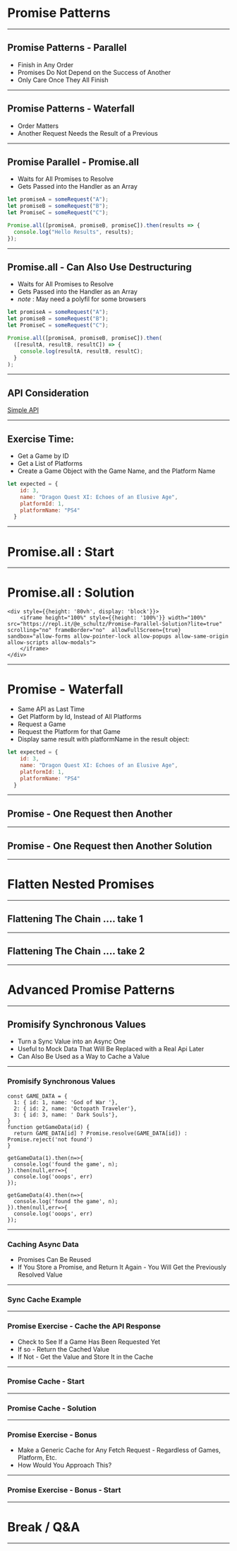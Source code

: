 
# Promise Patterns  

---

## Promise Patterns - Parallel

- Finish in Any Order
- Promises Do Not Depend on the Success of Another 
- Only Care Once They All Finish 

---

## Promise Patterns - Waterfall

- Order Matters
- Another Request Needs the Result of a Previous 

---

## Promise Parallel - Promise.all

* Waits for All Promises to Resolve
* Gets Passed into the Handler as an Array

```javascript
let promiseA = someRequest("A");
let promiseB = someRequest("B");
let PromiseC = someRequest("C");

Promise.all([promiseA, promiseB, promiseC]).then(results => {
  console.log("Hello Results", results);
});
```

---
## Promise.all - Can Also Use Destructuring

- Waits for All Promises to Resolve
- Gets Passed into the Handler as an Array
- *note* : May need a polyfil for some browsers 

```javascript
let promiseA = someRequest("A");
let promiseB = someRequest("B");
let PromiseC = someRequest("C");

Promise.all([promiseA, promiseB, promiseC]).then(
  ([resultA, resultB, resultC]) => {
    console.log(resultA, resultB, resultC);
  }
);
```

---
## API Consideration 

<a href="https://js-ts-training.now.sh/" target="_blank">Simple API</a>

---

## Exercise Time: 

* Get a Game by ID
* Get a List of Platforms 
* Create a Game Object with the Game Name, and the Platform Name

```js
let expected = {
    id: 3,
    name: "Dragon Quest XI: Echoes of an Elusive Age",
    platformId: 1,
    platformName: "PS4"
  }

```
---

# Promise.all : Start

<ReplIt src="https://repl.it/@e_schultz/Promise-Parallel-Start?lite=true"/>

---

# Promise.all :  Solution

<ReplIt src="https://repl.it/@e_schultz/Promise-Parallel-Solution?lite=true"/>

```notes
<div style={{height: '80vh', display: 'block'}}>
    <iframe height="100%" style={{height: '100%'}} width="100%" src="https://repl.it/@e_schultz/Promise-Parallel-Solution?lite=true" scrolling="no" frameBorder="no"  allowFullScreen={true} sandbox="allow-forms allow-pointer-lock allow-popups allow-same-origin allow-scripts allow-modals">
    </iframe>
</div>
```
---
# Promise - Waterfall 

* Same API as Last Time
* Get Platform by Id, Instead of All Platforms 
* Request a Game
* Request the Platform for that Game
* Display same result with platformName in the result object:

```js
let expected = {
    id: 3,
    name: "Dragon Quest XI: Echoes of an Elusive Age",
    platformId: 1,
    platformName: "PS4"
  }

```

---

## Promise - One Request then Another

<ReplIt src="https://repl.it/@e_schultz/Promise-Waterfall-Start?lite=true"/>

---

## Promise - One Request then Another Solution

<ReplIt src="https://repl.it/@e_schultz/Promise-Waterfall-Solution?lite=true"/>

---

# Flatten Nested Promises

---

## Flattening The Chain .... take 1

<ReplIt src="https://repl.it/@e_schultz/Promise-Waterfall-Solution-Flat-Solution?lite=true"/>

---

## Flattening The Chain .... take 2 

<ReplIt src="https://repl.it/@e_schultz/Promise-Waterfall-Solution-Flat-Solution-Alt?lite=true"/>

---

# Advanced Promise Patterns 

---

## Promisify Synchronous Values

* Turn a Sync Value into an Async One
* Useful to Mock Data That Will Be Replaced with a Real Api Later
* Can Also Be Used as a Way to Cache a Value 

---

### Promisify Synchronous Values
<ReplIt src="https://repl.it/@e_schultz/Promisify-Sync-Data?lite=true"/>

```notes
const GAME_DATA = {
  1: { id: 1, name: 'God of War '},
  2: { id: 2, name: 'Octopath Traveler'},
  3: { id: 3, name: ' Dark Souls'},
}
function getGameData(id) {
  return GAME_DATA[id] ? Promise.resolve(GAME_DATA[id]) : Promise.reject('not found')
}

getGameData(1).then(n=>{
  console.log('found the game', n);
}).then(null,err=>{
  console.log('ooops', err)
});

getGameData(4).then(n=>{
  console.log('found the game', n);
}).then(null,err=>{
  console.log('ooops', err)
});
```
---

### Caching Async Data

* Promises Can Be Reused
* If You Store a Promise, and Return It Again - You Will Get the Previously Resolved Value

---

### Sync Cache Example

<ReplIt src="https://repl.it/@e_schultz/Sync-Cache-Example?lite=true"/>

---

### Promise Exercise - Cache the API Response 

* Check to See If a Game Has Been Requested Yet
* If so - Return the Cached Value
* If Not - Get the Value and Store It in the Cache 

---

### Promise Cache - Start

<ReplIt src="https://repl.it/@e_schultz/Promise-Cache-Exercise-start?lite=true"/>


---

### Promise Cache - Solution

<ReplIt src="https://repl.it/@e_schultz/Promise-Cache-Exercise-solution?lite=true"/>

---

### Promise Exercise - Bonus

* Make a Generic Cache for Any Fetch Request - Regardless of Games, Platform, Etc.
* How Would You Approach This?

---
### Promise Exercise - Bonus - Start 


<ReplIt src="https://repl.it/@e_schultz/Promise-Cache-Exercise-Bonus-Start?lite=true"/>

---

# Break / Q&A

---